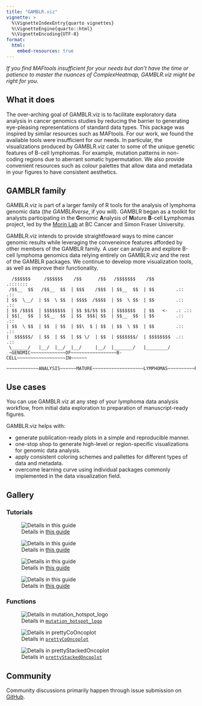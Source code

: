 ```yaml
---
title: "GAMBLR.viz"
vignette: >
  %\VignetteIndexEntry{quarto vignettes}
  %\VignetteEngine{quarto::html}
  %\VignetteEncoding{UTF-8}
format:
  html:
    embed-resources: true
---
```


*If you find MAFtools insufficient for your needs but don't have the time or patience to master the nuances of ComplexHeatmap, GAMBLR.viz might be right for you.*

## What it does

The over-arching goal of GAMBLR.viz is to facilitate exploratory data analysis in
cancer genomics studies by reducing the barrier to generating eye-pleasing
representations of standard data types. This package was inspired
by similar resources such as MAFtools. For our work, we found the available tools
were insufficient for our needs. 
In particular, the visualizations produced by GAMBLR.viz cater to some of the
unique genetic features of B-cell lymphomas. For example, mutation patterns
in non-coding regions due to aberrant somatic hypermutation. We also provide
convenient resources such as colour palettes that allow data and metadata in your
figures to have consistent aesthetics.


## GAMBLR family

GAMBLR.viz is part of a larger family of R tools for the analysis of lymphoma
genomic data (*the GAMBLRverse*, if you will). GAMBLR began as a toolkit for analysts participating
in the **G**enomic **A**nalysis of **M**ature **B**-cell **L**ymphomas project, 
led by the [Morin Lab](https://morinlab.github.io/) at BC Cancer and Simon Fraser
University.

GAMBLR.viz intends to provide straightfoward ways to mine cancer genomic
results while leveraging the conveneince features afforded by other members of the GAMBLR family. 
A user can analyze and explore B-cell lymphoma genomics data
relying entirely on GAMBLR.viz and the rest of the GAMBLR packages. We continue to develop
more visualization tools, as well as improve their functionality.

```
  /$$$$$$     /$$$$$$    /$$      /$$   /$$$$$$$    /$$        .:::::::     
 /$$__  $$   /$$__  $$  | $$$    /$$$  | $$__  $$  | $$        .::    .::   
| $$  \__/  | $$  \ $$  | $$$$  /$$$$  | $$  \ $$  | $$        .::    .::   
| $$ /$$$$  | $$$$$$$$  | $$ $$/$$ $$  | $$$$$$$   | $$   <-   .: .::       
| $$|_  $$  | $$__  $$  | $$  $$$| $$  | $$__  $$  | $$        .::  .::     
| $$  \ $$  | $$  | $$  | $$\  $ | $$  | $$  \ $$  | $$        .::    .::   
|  $$$$$$/  | $$  | $$  | $$ \/  | $$  | $$$$$$$/  | $$$$$$$$  .::      .:: 
 \______/   |__/  |__/  |__/     |__/  |_______/   |________/ 
 ~GENOMIC~~~~~~~~~~~~~OF~~~~~~~~~~~~~~~~~B-CELL~~~~~~~~~~~~~~~~~~IN~~~~~~ 
 ~~~~~~~~~~~~ANALYSIS~~~~~~MATURE~~~~~~~~~~~~~~~~~~~LYMPHOMAS~~~~~~~~~~R~ 
```

## Use cases

You can use GAMBLR.viz at any step of your lymphoma data analysis workflow, from
initial data exploration to preparation of manuscript-ready figures.

GAMBLR.viz helps with:

* generate publication-ready plots in a simple and reproducible manner.
* one-stop shop to generate high-level or region-specific visualizations for
genomic data analysis.
* apply consistent coloring schemes and pallettes for different types of
data and metadata.
* overcome learning curve using individual packages commonly implemented in the
data visualization field.


## Gallery

### Tutorials

![Details in [this guide](oncoplot.html)
](../articles/oncoplot_files/figure-html/goi_groups-1.png)


![Details in [this guide](recap_figures.html)
](../articles/recap_figures_files/figure-html/ashm_plot-1.png)


![Details in [this guide](forestplot.html)](forestplot_files/figure-html/all_genes-1.png)



![Details in [this guide](CopyNumberHeatmap.html)](CopyNumberHeatmap_files/figure-html/dlbcl_heatmap-1.png)

### Functions

![Details in [`mutation_hotspot_logo`](../reference/mutation_hotspot_logo.html)](../reference/mutation_hotspot_logo-1.png)


![Details in [`prettyCoOncoplot`](../reference/prettyCoOncoplot.html)](../reference/prettyCoOncoplot-1.png)

![Details in [`prettyStackedOncoplot`](../reference/prettyStackedOncoplot.html)](../reference/prettyStackedOncoplot-1.png)

## Community

Community discussions primarily happen through issue submission on [GitHub](https://github.com/morinlab/GAMBLR.viz/issues).

